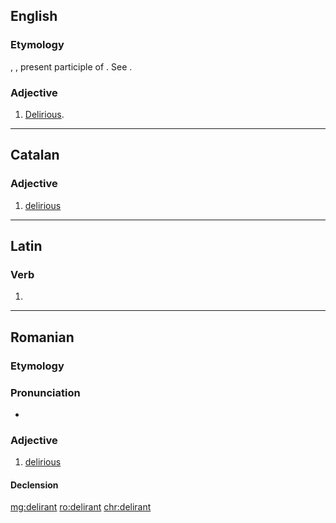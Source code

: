 {{also|délirant}}
==English==

===Etymology===
{{etyl|la|en}} {{lena}} {{term|dēlīrāns|lang=la}}, {{term|dēlīrantis|lang=la}}, present participle of {{term|dēlīrō|lang=la}}. See {{term|delirium|lang=en}}.

===Adjective===
{{en-adj}}

# {{context|obsolete|lang=en}} [[delirious|Delirious]].
#: {{rfquotek|Owen}}

{{Webster 1913}}

----

==Catalan==

===Adjective===
{{ca-adj|mf}}

# [[delirious]]

----

==Latin==

===Verb===
{{la-verb-form|dēlīrant}}

# {{conjugation of|dēlīrō||3|p|pres|act|ind|lang=la}}

----

==Romanian==

===Etymology===
{{etyl|fr|ro}} {{term|délirant|lang=fr}}

===Pronunciation===
* {{IPA|[deliˈrant]|lang=ro}}

===Adjective===
{{ro-adj|4}}

# [[delirious]]

====Declension====
{{ro-adj-4|mpl=deliranți}}

[[mg:delirant]]
[[ro:delirant]]
[[chr:delirant]]